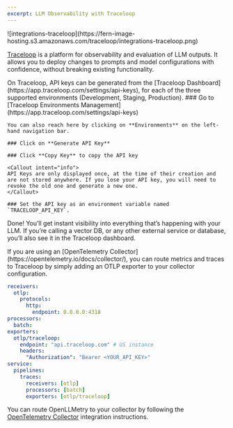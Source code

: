 ```yaml
---
excerpt: LLM Observability with Traceloop
---
```


<Frame>
![integrations-traceloop](https://fern-image-hosting.s3.amazonaws.com/traceloop/integrations-traceloop.png)
</Frame>

[Traceloop](https://app.traceloop.com/) is a platform for observability and evaluation of LLM outputs. It allows you to deploy changes to prompts and model configurations with confidence, without breaking existing functionality.

<Tabs>
  <Tab title="Connecting OpenLLMetry to Traceloop directly">
  On Traceloop, API keys can be generated from the [Traceloop Dashboard](https://app.traceloop.com/settings/api-keys), for each of the three supported environments (Development, Staging, Production).

  <Steps>
    ### Go to [Traceloop Environments Management](https://app.traceloop.com/settings/api-keys)
    
    You can also reach here by clicking on **Environments** on the left-hand navigation bar.

    ### Click on **Generate API Key**

    ### Click **Copy Key** to copy the API key

    <Callout intent="info">
    API Keys are only displayed once, at the time of their creation and are not stored anywhere. If you lose your API key, you will need to revoke the old one and generate a new one.
    </Callout>

    ### Set the API key as an environment variable named `TRACELOOP_API_KEY`.
  </Steps>

  Done! You’ll get instant visibility into everything that’s happening with your LLM. If you’re calling a vector DB, or any other external service or database, you’ll also see it in the Traceloop dashboard.
 
 </Tab>
  <Tab title="Using an OpenTelemetry Collector">
  If you are using an [OpenTelemetry Collector](https://opentelemetry.io/docs/collector/), you can route metrics and traces to Traceloop by simply adding an OTLP exporter to your collector configuration.

  ```yaml
  receivers:
    otlp:
      protocols:
        http:
          endpoint: 0.0.0.0:4318
  processors:
    batch:
  exporters:
    otlp/traceloop:
      endpoint: "api.traceloop.com" # US instance
      headers:
        "Authorization": "Bearer <YOUR_API_KEY>"
  service:
    pipelines:
      traces:
        receivers: [otlp]
        processors: [batch]
        exporters: [otlp/traceloop]
  ```

  You can route OpenLLMetry to your collector by following the [OpenTelemetry Collector](/open-ll-metry/integrations/open-telemetry-collector) integration instructions.
  </Tab>
</Tabs>